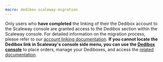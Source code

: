 ```yaml
---
macro: dedibox-scaleway-migration
---
```


Only users who **have completed** the linking of their the Dedibox account to the Scaleway console are granted access to the Dedibox section within the Scaleway console. For detailed information on the migration process, please refer to our [account linking documentation](/bare-metal/dedibox/how-to/link-dedibox-account/). **If you cannot locate the Dedibox link in Scaleway's console side menu, you can use the [Dedibox console](https://console.online.net/)** to place orders, manage your Dediboxes, and access the [related documentation](/dedibox/dedicated-servers/quickstart/).
